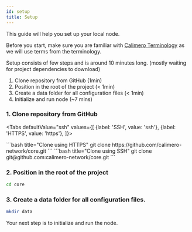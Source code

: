 ```yaml
---
id: setup
title: Setup
---
```


<!-- todo: verify if needed
Make sure you have Rust installed on your machine. If not, you can install
it by following the instructions on the
[Rust website](https://www.rust-lang.org/tools/install).

> **_NOTE:_** Use minimum rust version 1.80.0 -->

This guide will help you set up your local node.

Before you start, make sure you are familiar with
[Calimero Terminology](/core-concepts/terminology) as we will use terms from the
terminology.

Setup consists of few steps and is around 10 minutes long. (mostly waiting for
project dependencies to download)

1. Clone repository from GitHub (1min)
2. Position in the root of the project (< 1min)
3. Create a data folder for all configuration files (< 1min)
4. Initialize and run node (~7 mins)

### 1. Clone repository from GitHub


<Tabs
    defaultValue="ssh"
    values={[
        {label: 'SSH', value: 'ssh'},
        {label: 'HTTPS', value: 'https'},
    ]}>

<TabItem value="https">
```bash title="Clone using HTTPS"
git clone https://github.com/calimero-network/core.git
```
</TabItem>
<TabItem value="ssh">
```bash title="Clone using SSH"
git clone git@github.com:calimero-network/core.git
```
</TabItem>
</Tabs>

### 2. Position in the root of the project

```bash title="Terminal"
cd core
```

### 3. Create a data folder for all configuration files.

```bash title="Terminal"
mkdir data
```

Your next step is to initialize and run the node.
